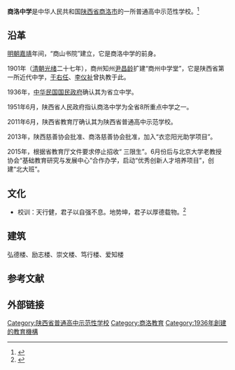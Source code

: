 {{coord|33.879148|N|109.938185|E|format=dms|region:CN_type:edu|display=title}}
{{高中
|图像          = 
|图像大小      =  
|图像说明      = 
|名称          = 商洛中学
|外文名称      = Shangluo High School
|校训          = 天行健，君子以自强不息。地势坤，君子以厚德载物。
|理念          = 
|建校          = 1936年
|闭校          = 
|复校          = 
|校庆日        = 
|类型          = [[公立学校|公立学校]] 
|共学或别学    = [[男女共学|男女共学]] 
|课程          = [[全日制|全日制]]课程 
|单位制或学年制= [[学年制|学年制]] 
|学科          = [[综合科|综合科]] 
|学期          = [[2学期制|2学期制]] 
|年级          =高一至高三 
|班级          = 72
|创立者        = 尹昌龄
|党委书记      = 
|校长          = 周志刚
|副校长        = 
|教师          = 225人
|职工          = 258人
|学生          = 5000余人
|面积          = 100亩
|建筑面积      = 20000多平方米
|旧校名        = 商山书院<br />商州中学堂 <br />省立商洛中学 
|刊物          = 《商洛中学学报》
|隶属          = [[陕西省教育厅|陕西省教育厅]]
|学区          = 
|地址          = {{CHN}}[[陕西省|陕西省]][[商洛市|商洛市]]
|邮编          =726000 
|电话          = <!-- {{Tel|86|区号|号码 }} -->
|网站          = <!-- {{URL| }} -->
|标志          = <!-- [[Image:|250px]]-->
|体育项目      = 
|校色          = 
|吉祥物        = 
|宗教          = 无
|脚註          = 
}} 
'''商洛中学'''是中华人民共和国[[陕西省|陕西省]][[商洛市|商洛市]]的一所普通高中示范性学校。<ref>{{cite news |author= |url=http://www.slrbs.com/jiaoyu/xiaoyuan/2010-03-04/208.html |title=商洛中学 |newspaper=商洛市新闻网 |date=2010-03-04 |language= |location= |accessdate=2015-05-10 |archive-date=2018-10-05 |archive-url=https://web.archive.org/web/20181005005932/http://www.slrbs.com/jiaoyu/xiaoyuan/2010-03-04/208.html |dead-url=no }}</ref>

==沿革==
[[明朝|明朝]][[嘉靖|嘉靖]]年间，“商山书院”建立，它是商洛中学的前身。

1901年（[[清朝|清朝]][[光绪|光绪]]二十七年），商州知州[[尹昌龄|尹昌龄]]扩建“商州中学堂”，它是陕西省第一所近代中学，[[于右任|于右任]]、[[李仪祉|李仪祉]]曾执教于此。

1936年，[[中华民国|中华民国]][[国民政府|国民政府]]确认其为省立中学。

1951年6月，陕西省人民政府指认商洛中学为全省8所重点中学之一。

2011年6月，陕西省教育厅确认其为陕西省普通高中示范学校。

2013年，陕西慈善协会批准、商洛慈善协会批准，加入“衣恋阳光助学项目”。

2015年，根据省教育厅文件要求停止招收“ 三限生”。6月份后与北京大学老教授协会“基础教育研究与发展中心”合作办学，启动“优秀创新人才培养项目”，创建“北大班”。

==文化==
*校训：天行健，君子以自强不息。地势坤，君子以厚德载物。<ref>{{cite news |author= |url=http://www.shangluo.gov.cn/info/1056/4250.htm |title=商洛中学以校园文化建设促内涵发展 |newspaper=商洛市人民政府 |date=2011-04-28 |language= |location= |accessdate=2015-05-10 |archive-date=2018-10-21 |archive-url=https://web.archive.org/web/20181021084507/http://www.shangluo.gov.cn/info/1056/4250.htm |dead-url=no }}</ref>

==建筑==
弘德楼、励志楼、崇文楼、笃行楼、爱知楼

==参考文献==
{{reflist}}

==外部链接==
{{陕西省普通高中示范性学校}}


{{DEFAULTSORT:S商洛中学}}
[[Category:陕西省普通高中示范性学校|Category:陕西省普通高中示范性学校]]
[[Category:商洛教育|Category:商洛教育]]
[[Category:1936年創建的教育機構|Category:1936年創建的教育機構]]